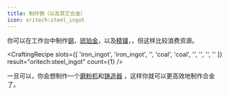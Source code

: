 ```yaml
---
title: 制作钢（以及其它合金）
icon: oritech:steel_ingot
---
```


你可以在工作台中制作[钢](../resources/steel)，[琥珀金](../resources/electrum)，以及[精镍](../resources/adamant)，，但这样比较浪费资源。

<CraftingRecipe
    slots={[
        'iron_ingot',
        'iron_ingot',
        '',
        'coal',
        'coal',
        '',
        '',
        '',
        ''
    ]}
    result="oritech:steel_ingot"
    count={1}
/>

一旦可以，你会想制作一个[磨粉机](../processing/pulverizer)和[铸造器](../processing/foundry)
，这样你就可以更高效地制作合金了。